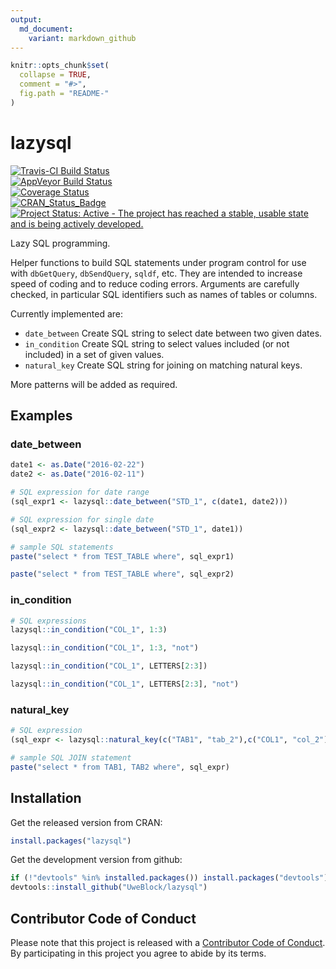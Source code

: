 ```yaml
---
output:
  md_document:
    variant: markdown_github
---
```


<!-- README.md is generated from README.Rmd. Please edit that file -->

```r
knitr::opts_chunk$set(
  collapse = TRUE,
  comment = "#>",
  fig.path = "README-"
)
```

# lazysql

[![Travis-CI Build Status](https://travis-ci.org/UweBlock/lazysql.svg?branch=master)](https://travis-ci.org/UweBlock/lazysql)  
[![AppVeyor Build Status](https://ci.appveyor.com/api/projects/status/github/UweBlock/lazysql?branch=master&svg=true)](https://ci.appveyor.com/project/UweBlock/lazysql)  
[![Coverage Status](https://coveralls.io/repos/github/UweBlock/lazysql/badge.svg?branch=master)](https://coveralls.io/github/UweBlock/lazysql?branch=master)  
[![CRAN_Status_Badge](http://www.r-pkg.org/badges/version/lazysql)](http://cran.r-project.org/package=lazysql)  
[![Project Status: Active - The project has reached a stable, usable state and is being actively developed.](http://www.repostatus.org/badges/latest/active.svg)](http://www.repostatus.org/#active)  

Lazy SQL programming.

Helper functions to build SQL statements under program control for use with
`dbGetQuery`, `dbSendQuery`, `sqldf`, etc.
They are intended to increase speed of coding and 
to reduce coding errors. Arguments are carefully checked, in particular SQL 
identifiers such as names of tables or columns.

Currently implemented are:

* `date_between` 	Create SQL string to select date between two given dates.
* `in_condition` 	Create SQL string to select values included (or not included)
  in a set of given values.
* `natural_key` 	Create SQL string for joining on matching natural keys.

More patterns will be added as required.

## Examples

### date_between
```r
date1 <- as.Date("2016-02-22")
date2 <- as.Date("2016-02-11")

# SQL expression for date range
(sql_expr1 <- lazysql::date_between("STD_1", c(date1, date2)))

# SQL expression for single date
(sql_expr2 <- lazysql::date_between("STD_1", date1))

# sample SQL statements
paste("select * from TEST_TABLE where", sql_expr1)

paste("select * from TEST_TABLE where", sql_expr2)
```

### in_condition

```r
# SQL expressions
lazysql::in_condition("COL_1", 1:3)

lazysql::in_condition("COL_1", 1:3, "not")

lazysql::in_condition("COL_1", LETTERS[2:3])

lazysql::in_condition("COL_1", LETTERS[2:3], "not")
```

### natural_key

```r
# SQL expression
(sql_expr <- lazysql::natural_key(c("TAB1", "tab_2"),c("COL1", "col_2")))

# sample SQL JOIN statement
paste("select * from TAB1, TAB2 where", sql_expr)
```

## Installation

Get the released version from CRAN:

``` r
install.packages("lazysql")
```

Get the development version from github: 

``` r
if (!"devtools" %in% installed.packages()) install.packages("devtools")
devtools::install_github("UweBlock/lazysql")
```

## Contributor Code of Conduct

Please note that this project is released with a [Contributor Code of Conduct](CONDUCT.md). By participating in this project you agree to abide by its terms.
